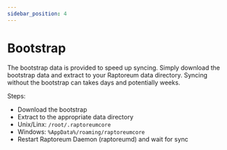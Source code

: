 ```yaml
---
sidebar_position: 4
---
```


# Bootstrap

The bootstrap data is provided to speed up syncing. Simply download the bootstrap data and extract to your Raptoreum data directory.
Syncing without the bootstrap can takes days and potentially weeks.

<ReleaseWidget releaseType="bootstrap" />

Steps:
- Download the bootstrap
- Extract to the appropriate data directory
- Unix/Linx: `/root/.raptoreumcore`
- Windows: `%AppData%/roaming/raptoreumcore`
- Restart Raptoreum Daemon (raptoreumd) and wait for sync